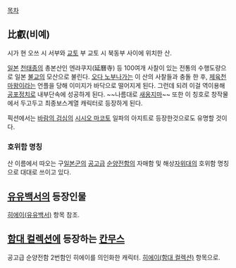 [[목차]]

== 比叡(비예) ==
시가 현 오쓰 시 서부와 [[교토]] 부 교토 시 북동부 사이에 위치한 산.

[[일본]] [[천태종]]의 총본산인 엔랴쿠지(延曆寺) 등 100여개 사찰이 있는 전통의 수행도량으로 일본 [[불교]]의 모산으로 불린다. [[오다 노부나가]]는 이 산의 사찰들과 충돌 한 후, [[제육천마왕]]이라는 언플을 당해 이미지가 바닥으로 떨어지게 된다. 그런데 되려 이걸 역이용해 [[공포정치]]로 내부단속에 성공하게 된다. ~~나름대로 [[새옹지마]]~~ 또한 이 칭호로 창작물에서 두고두고 최종보스계열 캐릭터로 등장하게 된다.

픽션에서는 [[바람의 검심]]의 [[시시오 마코토]] 일파의 아지트로 등장한것으로도 유명할 것이다.

=== 호위함 명칭 ===
산 이름에서 따오는 구[[일본군]]의 [[공고급]] [[순양전함]]의 자매함 및 해상[[자위대]]의 호위함 명칭으로 대대로 쓰이고 있다.

== [[유유백서]]의 등장인물 ==
[[히에이(유유백서)]] 항목 참조.

== [[함대 컬렉션]]에 등장하는 [[칸무스]] ==
공고급 순양전함 2번함인 히에이를 의인화한 캐릭터.
[[히에이(함대 컬렉션)]] 항목으로.
